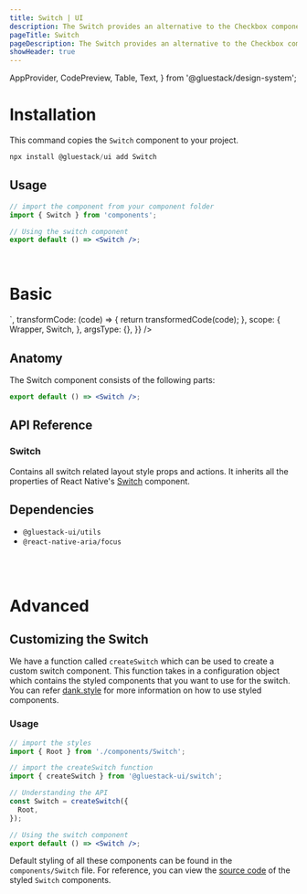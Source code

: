 ```yaml
---
title: Switch | UI
description: The Switch provides an alternative to the Checkbox component. It also allows a user to switch between enabled or disabled states.
pageTitle: Switch
pageDescription: The Switch provides an alternative to the Checkbox component. It also allows a user to switch between enabled or disabled states.
showHeader: true
---
```



<Meta title="components/Switch" />

  AppProvider,
  CodePreview,
  Table,
  Text,
} from '@gluestack/design-system';




# Installation

This command copies the `Switch` component to your project.

```jsx
npx install @gluestack/ui add Switch
```

## Usage

```jsx
// import the component from your component folder
import { Switch } from 'components';

// Using the switch component
export default () => <Switch />;
```

<br />

# Basic

<AppProvider>
  <CodePreview
    showComponentRenderer={true}
    showArgsController={false}
    metaData={{
      code: `
<Switch />
`,
      transformCode: (code) => {
        return transformedCode(code);
      },
      scope: {
        Wrapper,
        Switch,
      },
      argsType: {},
    }}
  />
</AppProvider>
<br />

## Anatomy

The Switch component consists of the following parts:

```jsx
export default () => <Switch />;
```

## API Reference

### Switch

Contains all switch related layout style props and actions.
It inherits all the properties of React Native's [Switch](https://reactnative.dev/docs/switch#props) component.

## Dependencies

- `@gluestack-ui/utils`
- `@react-native-aria/focus`

<br />
<br />

# Advanced

## Customizing the Switch

We have a function called `createSwitch` which can be used to create a custom switch component. This function takes in a configuration object which contains the styled components that you want to use for the switch. You can refer [dank.style](https://dank.style/) for more information on how to use styled components.

### Usage

```jsx
// import the styles
import { Root } from './components/Switch';

// import the createSwitch function
import { createSwitch } from '@gluestack-ui/switch';

// Understanding the API
const Switch = createSwitch({
  Root,
});

// Using the switch component
export default () => <Switch />;
```

Default styling of all these components can be found in the `components/Switch` file. For reference, you can view the [source code](https://github.com/gluestack/universa11y/blob/development/example/storybook/src/components/styled-components/switch/index.tsx) of the styled `Switch` components.
